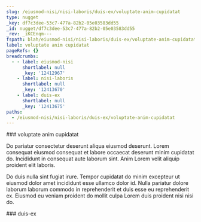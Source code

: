 ```yaml
---
slug: /eiusmod-nisi/nisi-laboris/duis-ex/voluptate-anim-cupidatat
type: nugget
_key: df7c3dee-53c7-477a-82b2-05e03583dd55
_id: nugget/df7c3dee-53c7-477a-82b2-05e03583dd55
_rev: _iKCEnqm---
fspath: blah/eiusmod-nisi/nisi-laboris/duis-ex/voluptate-anim-cupidatat.md
label: voluptate anim cupidatat
pageRefs: {}
breadcrumbs:
  - - label: eiusmod-nisi
      shortlabel: null
      _key: '12412967'
    - label: nisi-laboris
      shortlabel: null
      _key: '12413670'
    - label: duis-ex
      shortlabel: null
      _key: '12413675'
paths:
  - /eiusmod-nisi/nisi-laboris/duis-ex/voluptate-anim-cupidatat
---
```


<NuggetArea>
<Nugget slug="/eiusmod-nisi/nisi-laboris/duis-ex/voluptate-anim-cupidatat" type="nugget" _key="df7c3dee-53c7-477a-82b2-05e03583dd55" _id="nugget/df7c3dee-53c7-477a-82b2-05e03583dd55" _rev="_iKCEnqm---" fspath="blah/eiusmod-nisi/nisi-laboris/duis-ex/voluptate-anim-cupidatat.md" label="voluptate anim cupidatat" paths="/eiusmod-nisi/nisi-laboris/duis-ex/voluptate-anim-cupidatat">
<NuggetBody>
### voluptate anim cupidatat

Do pariatur consectetur deserunt aliqua eiusmod deserunt. Lorem consequat eiusmod consequat et labore occaecat deserunt minim cupidatat do. Incididunt in consequat aute laborum sint. Anim Lorem velit aliquip proident elit laboris.

Do duis nulla sint fugiat irure. Tempor cupidatat do minim excepteur ut eiusmod dolor amet incididunt esse ullamco dolor id. Nulla pariatur dolore laborum laborum commodo in reprehenderit et duis esse eu reprehenderit ex. Eiusmod eu veniam proident do mollit culpa Lorem duis proident nisi nisi do.

</NuggetBody>
<Breadcrumbs>
<Crumbs>
<Crumb _key="12412967" label="eiusmod-nisi" /><Crumb _key="12413670" label="nisi-laboris" /><Crumb _key="12413675" label="duis-ex" />
</Crumbs>
</Breadcrumbs>
</Nugget>

<NuggetsInbound>
</NuggetsInbound>
<NuggetsOutbound>
</NuggetsOutbound>
</NuggetArea>
<PassagesInbound>
<Passage direction="inbound" type="passage" _key="12413675" _id="passage/12413675" _rev="_iKCEnqe---" label="duis-ex" passage="duis-ex" fspath="blah/eiusmod-nisi/nisi-laboris/duis-ex" paths="/eiusmod-nisi/nisi-laboris/duis-ex" slug="/eiusmod-nisi/nisi-laboris/duis-ex">
<NuggetBody>
### duis-ex

</NuggetBody>
<Breadcrumbs>
<Crumbs>
<Crumb _key="12412967" label="eiusmod-nisi" /><Crumb _key="12413670" label="nisi-laboris" />
</Crumbs>
</Breadcrumbs>
</Passage>

</PassagesInbound>
<PassagesOutbound>
</PassagesOutbound>